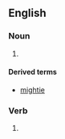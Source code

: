 ==English==

===Noun===
{{head|en|noun}}

# {{obsolete spelling of|might|lang=en}}

====Derived terms====
*[[mightie]]

===Verb===
{{head|en|verb form}}

# {{obsolete spelling of|might|lang=en}}
